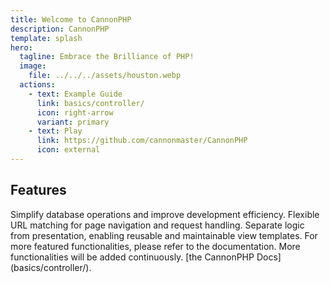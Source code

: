 ```yaml
---
title: Welcome to CannonPHP
description: CannonPHP
template: splash
hero:
  tagline: Embrace the Brilliance of PHP!
  image:
    file: ../../../assets/houston.webp
  actions:
    - text: Example Guide
      link: basics/controller/
      icon: right-arrow
      variant: primary
    - text: Play
      link: https://github.com/cannonmaster/CannonPHP
      icon: external
---
```



## Features

<CardGrid stagger>
  <Card title="ORM" icon="pencil">
    Simplify database operations and improve development efficiency.
  </Card>
  <Card title="Routing" icon="add-document">
    Flexible URL matching for page navigation and request handling.
  </Card>
  <Card title="Tempalte Engine" icon="setting">
    Separate logic from presentation, enabling reusable and maintainable view
    templates.
  </Card>
  <Card title="Much more..." icon="open-book">
    For more featured functionalities, please refer to the documentation. More
    functionalities will be added continuously. [the CannonPHP
    Docs](basics/controller/).
  </Card>
</CardGrid>
